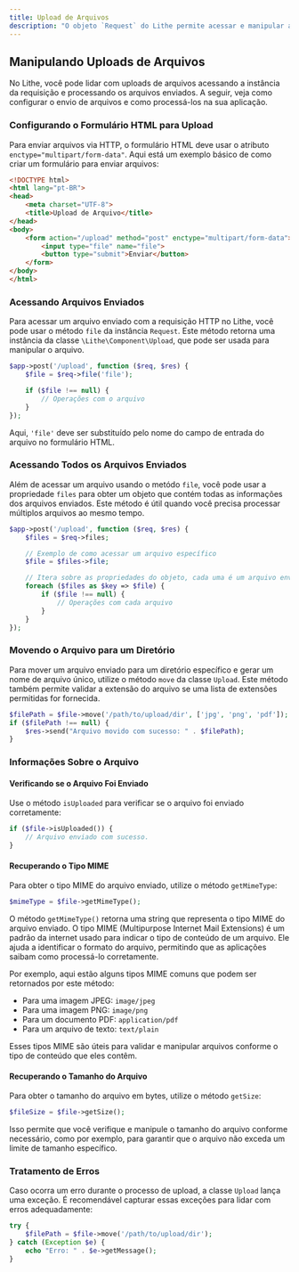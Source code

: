 ```yaml
---
title: Upload de Arquivos  
description: "O objeto `Request` do Lithe permite acessar e manipular arquivos enviados com a requisição HTTP, facilitando a movimentação de arquivos para diretórios específicos, validação de extensões permitidas, e a recuperação de informações sobre os arquivos enviados."
---
```


## Manipulando Uploads de Arquivos

No Lithe, você pode lidar com uploads de arquivos acessando a instância da requisição e processando os arquivos enviados. A seguir, veja como configurar o envio de arquivos e como processá-los na sua aplicação.

### Configurando o Formulário HTML para Upload

Para enviar arquivos via HTTP, o formulário HTML deve usar o atributo `enctype="multipart/form-data"`. Aqui está um exemplo básico de como criar um formulário para enviar arquivos:

```html
<!DOCTYPE html>
<html lang="pt-BR">
<head>
    <meta charset="UTF-8">
    <title>Upload de Arquivo</title>
</head>
<body>
    <form action="/upload" method="post" enctype="multipart/form-data">
        <input type="file" name="file">
        <button type="submit">Enviar</button>
    </form>
</body>
</html>
```

### Acessando Arquivos Enviados

Para acessar um arquivo enviado com a requisição HTTP no Lithe, você pode usar o método `file` da instância `Request`. Este método retorna uma instância da classe `\Lithe\Component\Upload`, que pode ser usada para manipular o arquivo.

```php
$app->post('/upload', function ($req, $res) {
    $file = $req->file('file');

    if ($file !== null) {
        // Operações com o arquivo
    }
});
```

Aqui, `'file'` deve ser substituído pelo nome do campo de entrada do arquivo no formulário HTML.

### Acessando Todos os Arquivos Enviados

Além de acessar um arquivo usando o metódo `file`, você pode usar a propriedade `files` para obter um objeto que contém todas as informações dos arquivos enviados. Este método é útil quando você precisa processar múltiplos arquivos ao mesmo tempo.

```php
$app->post('/upload', function ($req, $res) {
    $files = $req->files;

    // Exemplo de como acessar um arquivo específico
    $file = $files->file;

    // Itera sobre as propriedades do objeto, cada uma é um arquivo enviado
    foreach ($files as $key => $file) {
        if ($file !== null) {
            // Operações com cada arquivo
        }
    }
});
```

### Movendo o Arquivo para um Diretório

Para mover um arquivo enviado para um diretório específico e gerar um nome de arquivo único, utilize o método `move` da classe `Upload`. Este método também permite validar a extensão do arquivo se uma lista de extensões permitidas for fornecida.

```php
$filePath = $file->move('/path/to/upload/dir', ['jpg', 'png', 'pdf']);
if ($filePath !== null) {
    $res->send("Arquivo movido com sucesso: " . $filePath);
}
```

### Informações Sobre o Arquivo

#### Verificando se o Arquivo Foi Enviado

Use o método `isUploaded` para verificar se o arquivo foi enviado corretamente:

```php
if ($file->isUploaded()) {
    // Arquivo enviado com sucesso.
}
```

#### Recuperando o Tipo MIME

Para obter o tipo MIME do arquivo enviado, utilize o método `getMimeType`:

```php
$mimeType = $file->getMimeType();
```

O método `getMimeType()` retorna uma string que representa o tipo MIME do arquivo enviado. O tipo MIME (Multipurpose Internet Mail Extensions) é um padrão da internet usado para indicar o tipo de conteúdo de um arquivo. Ele ajuda a identificar o formato do arquivo, permitindo que as aplicações saibam como processá-lo corretamente.

Por exemplo, aqui estão alguns tipos MIME comuns que podem ser retornados por este método:

- Para uma imagem JPEG: `image/jpeg`
- Para uma imagem PNG: `image/png`
- Para um documento PDF: `application/pdf`
- Para um arquivo de texto: `text/plain`

Esses tipos MIME são úteis para validar e manipular arquivos conforme o tipo de conteúdo que eles contêm.

#### Recuperando o Tamanho do Arquivo

Para obter o tamanho do arquivo em bytes, utilize o método `getSize`:

```php
$fileSize = $file->getSize();
```

Isso permite que você verifique e manipule o tamanho do arquivo conforme necessário, como por exemplo, para garantir que o arquivo não exceda um limite de tamanho específico.

### Tratamento de Erros

Caso ocorra um erro durante o processo de upload, a classe `Upload` lança uma exceção. É recomendável capturar essas exceções para lidar com erros adequadamente:

```php
try {
    $filePath = $file->move('/path/to/upload/dir');
} catch (Exception $e) {
    echo "Erro: " . $e->getMessage();
}
```
